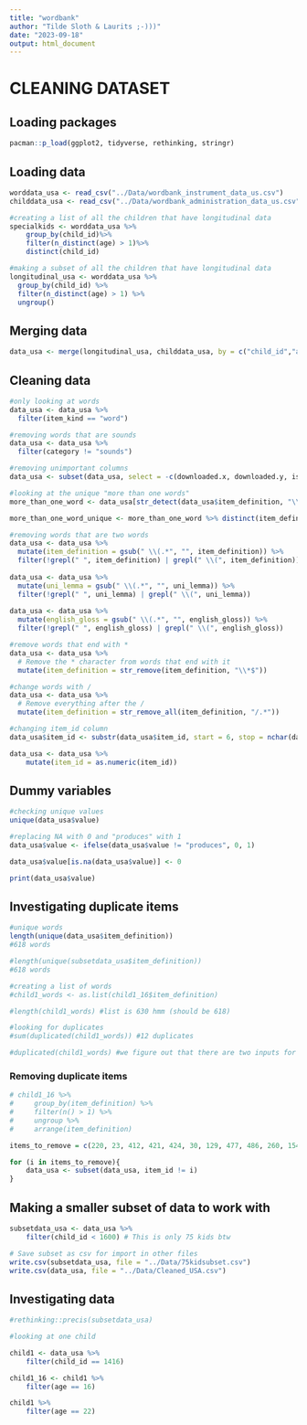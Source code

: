 ```yaml
---
title: "wordbank"
author: "Tilde Sloth & Laurits ;-)))"
date: "2023-09-18"
output: html_document
---
```

# CLEANING DATASET
## Loading packages
```r
pacman::p_load(ggplot2, tidyverse, rethinking, stringr)
```


## Loading data
```r
worddata_usa <- read_csv("../Data/wordbank_instrument_data_us.csv")
childdata_usa <- read_csv("../Data/wordbank_administration_data_us.csv")

#creating a list of all the children that have longitudinal data
specialkids <- worddata_usa %>%
    group_by(child_id)%>%
    filter(n_distinct(age) > 1)%>%
    distinct(child_id)

#making a subset of all the children that have longitudinal data
longitudinal_usa <- worddata_usa %>%
  group_by(child_id) %>%
  filter(n_distinct(age) > 1) %>%
  ungroup()

```

## Merging data
```r
data_usa <- merge(longitudinal_usa, childdata_usa, by = c("child_id","age")) #important that you put the columns in a vector
```

## Cleaning data
```r
#only looking at words
data_usa <- data_usa %>%
  filter(item_kind == "word")

#removing words that are sounds
data_usa <- data_usa %>%
  filter(category != "sounds")

#removing unimportant columns
data_usa <- subset(data_usa, select = -c(downloaded.x, downloaded.y, is_norming, ethnicity, race, birth_weight, born_early_or_late, gestational_age, zygosity, language_exposures, health_conditions, monolingual, typically_developing))

#looking at the unique "more than one words"
more_than_one_word <- data_usa[str_detect(data_usa$item_definition, "\\s+"), ]

more_than_one_word_unique <- more_than_one_word %>% distinct(item_definition)

#removing words that are two words
data_usa <- data_usa %>%
  mutate(item_definition = gsub(" \\(.*", "", item_definition)) %>%
  filter(!grepl(" ", item_definition) | grepl(" \\(", item_definition))
 
data_usa <- data_usa %>%
  mutate(uni_lemma = gsub(" \\(.*", "", uni_lemma)) %>%
  filter(!grepl(" ", uni_lemma) | grepl(" \\(", uni_lemma))
 
data_usa <- data_usa %>%
  mutate(english_gloss = gsub(" \\(.*", "", english_gloss)) %>%
  filter(!grepl(" ", english_gloss) | grepl(" \\(", english_gloss))

#remove words that end with *
data_usa <- data_usa %>% 
  # Remove the * character from words that end with it
  mutate(item_definition = str_remove(item_definition, "\\*$"))

#change words with /
data_usa <- data_usa %>%
  # Remove everything after the /
  mutate(item_definition = str_remove_all(item_definition, "/.*"))

#changing item_id column
data_usa$item_id <- substr(data_usa$item_id, start = 6, stop = nchar(data_usa$item_id))

data_usa <- data_usa %>% 
    mutate(item_id = as.numeric(item_id))

```


## Dummy variables 
```r
#checking unique values
unique(data_usa$value)

#replacing NA with 0 and "produces" with 1
data_usa$value <- ifelse(data_usa$value != "produces", 0, 1)

data_usa$value[is.na(data_usa$value)] <- 0

print(data_usa$value)
```
## Investigating duplicate items
```r
#unique words
length(unique(data_usa$item_definition))
#618 words

#length(unique(subsetdata_usa$item_definition))
#618 words

#creating a list of words
#child1_words <- as.list(child1_16$item_definition)

#length(child1_words) #list is 630 hmm (should be 618)

#looking for duplicates
#sum(duplicated(child1_words)) #12 duplicates

#duplicated(child1_words) #we figure out that there are two inputs for some words (eg chicken with category = animal and chicken with category = food)

```

### Removing duplicate items
```r

# child1_16 %>% 
#     group_by(item_definition) %>% 
#     filter(n() > 1) %>% 
#     ungroup %>% 
#     arrange(item_definition)

items_to_remove = c(220, 23, 412, 421, 424, 30, 129, 477, 486, 260, 154, 502)

for (i in items_to_remove){
    data_usa <- subset(data_usa, item_id != i)
}

```


## Making a smaller subset of data to work with
```r
subsetdata_usa <- data_usa %>% 
    filter(child_id < 1600) # This is only 75 kids btw

# Save subset as csv for import in other files
write.csv(subsetdata_usa, file = "../Data/75kidsubset.csv")
write.csv(data_usa, file = "../Data/Cleaned_USA.csv")

```

## Investigating data
```r
#rethinking::precis(subsetdata_usa)

#looking at one child

child1 <- data_usa %>% 
    filter(child_id == 1416)

child1_16 <- child1 %>% 
    filter(age == 16)

child1 %>% 
    filter(age == 22)
```


